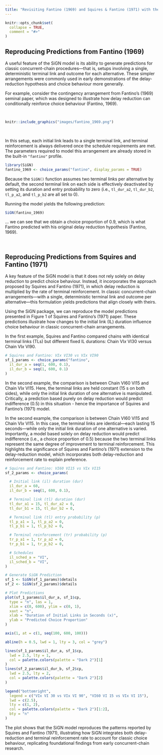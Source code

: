 ```yaml
---
title: "Revisiting Fantino (1969) and Squires & Fantino (1971) with the SiGN Model"
---
```


```r
knitr::opts_chunk$set(
  collapse = TRUE,
  comment = "#>"
)
```

## Reproducing Predictions from Fantino (1969)

A useful feature of the SiGN model is its ability to generate predictions for classic concurrent-chain procedures—that is, setups involving a single, deterministic terminal link and outcome for each alternative. These simpler arrangements were commonly used in early demonstrations of the delay-reduction hypothesis and choice behaviour more generally.

For example, consider the contingency arrangement from Fantino's (1969) seminal paper, which was designed to illustrate how delay reduction can conditionally reinforce choice behaviour (Fantino, 1969).

<br>

```r
knitr::include_graphics("images/fantino_1969.png")
```

<br>

In this setup, each initial link leads to a single terminal link, and terminal reinforcement is always delivered once the schedule requirements are met. The parameters required to model this arrangement are already stored in the built-in `"fantino"` profile.

```r
library(SiGN)
fantino_1969 <- choice_params("fantino", display_params = TRUE)
```

Because the `SiGN()` function assumes two terminal links per alternative by default, the second terminal link on each side is effectively deactivated by setting its duration and entry probability to zero (i.e., `tl_dur_a2`, `tl_dur_b2`, `tl_p_a2`, and `tl_p_b2` are all set to 0).

Running the model yields the following prediction:

```r
SiGN(fantino_1969)
```

... we can see that we obtain a choice proportion of 0.9, which is what Fantino predicted with his original delay reduction hypothesis (Fantino, 1969).

<br>

## Reproducing Predictions from Squires and Fantino (1971)

A key feature of the SiGN model is that it does not rely solely on delay reduction to predict choice behaviour. Instead, it incorporates the approach proposed by Squires and Fantino (1971), in which delay reduction is multiplied by the rate of terminal reinforcement. In classic concurrent-chain arrangements—with a single, deterministic terminal link and outcome per alternative—this formulation yields predictions that align closely with theirs.

Using the SiGN package, we can reproduce the model predictions presented in Figure 1 of Squires and Fantino's (1971) paper. These predictions illustrate how changes to the initial link (IL) duration influence choice behaviour in classic concurrent-chain arrangements.

In the first example, Squires and Fantino compared chains with identical terminal links (TLs) but different fixed IL durations: Chain VI$x$ VI30 versus Chain VI$x$ VI90.

```r
# Squires and Fantino: VIx VI30 vs VIx VI90
sf_1_params <- choice_params("fantino",
  il_dur_a = seq(1, 600, 0.1),
  il_dur_b = seq(1, 600, 0.1)
)
```

In the second example, the comparison is between Chain VI60 VI15 and Chain VI$x$ VI15. Here, the terminal links are held constant (15 s on both sides), while only the initial link duration of one alternative is manipulated. Critically, a prediction based purely on delay reduction would predict indifference (0.5) in this situation - hence the importance of Squires and Fantino's (1971) model.

In the second example, the comparison is between Chain VI60 VI15 and Chain VI$x$ VI15. In this case, the terminal links are identical—each lasting 15 seconds—while only the initial link duration of one alternative is varied. Importantly, a model based solely on delay reduction would predict indifference (i.e., a choice proportion of 0.5) because the two terminal links represent the same degree of improvement to terminal reinforcement. This highlights the significance of Squires and Fantino’s (1971) extension to the delay-reduction model, which incorporates both delay-reduction and reinforcement rate to explain preference.

```r
# Squires and Fantino: VI60 VI15 vs VIx VI15
sf_2_params <- choice_params(

  # Initial link (il) duration (dur)
  il_dur_a = 60,
  il_dur_b = seq(1, 600, 0.1),

  # Terminal link (tl) duration (dur)
  tl_dur_a1 = 15, tl_dur_a2 = 0,
  tl_dur_b1 = 15, tl_dur_b2 = 0,

  # Terminal link (tl) entry probability (p)
  tl_p_a1 = 1, tl_p_a2 = 0,
  tl_p_b1 = 1, tl_p_b2 = 0,

  # Terminal reinforcement (tr) probability (p)
  tr_p_a1 = 1, tr_p_a2 = 0,
  tr_p_b1 = 1, tr_p_b2 = 0,

  # Schedules
  il_sched_a = "VI",
  il_sched_b = "VI",
)
```

```r
# Generate SiGN Prediction
sf_1 <- SiGN(sf_1_params)$details
sf_2 <- SiGN(sf_2_params)$details
```

```r
# Plot Predictions
plot(sf_1_params$il_dur_a, sf_1$cp,
  type = "n", las = 1,
  xlim = c(0, 600), ylim = c(0, 1),
  xaxt = "n",
  xlab = "Duration of Initial Links in Seconds (x)",
  ylab = "Predicted Choice Proportion"
)

axis(1, at = c(1, seq(100, 600, 100)))

abline(h = 0.5, lwd = 1, lty = 3, col = "grey")

lines(sf_1_params$il_dur_a, sf_1$cp,
  lwd = 2.5, lty = 1,
  col = palette.colors(palette = "Dark 2")[1]
)
lines(sf_2_params$il_dur_b, sf_2$cp,
  lwd = 2.5, lty = 2,
  col = palette.colors(palette = "Dark 2")[2]
)

legend("bottomright",
  legend = c("VIx VI 30 vs VIx VI 90", "VI60 VI 15 vs VIx VI 15"),
  lwd = c(2.5),
  lty = c(1, 2),
  col = palette.colors(palette = "Dark 2")[1:2],
  bty = "n"
)
```

The plot shows that the SiGN model reproduces the patterns reported by Squires and Fantino (1971), illustrating how SiGN integrates both delay-reduction and terminal reinforcement rate to account for classic choice behaviour, replicating foundational findings from early concurrent-chain research.

